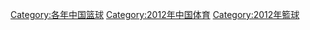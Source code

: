 [[Category:各年中国篮球|Category:各年中国篮球]]
[[Category:2012年中国体育|Category:2012年中国体育]]
[[Category:2012年籃球|Category:2012年籃球]]